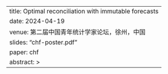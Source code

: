 ---
title: Optimal reconciliation with immutable forecasts
date: 2024-04-19
venue: 第二届中国青年统计学家论坛，徐州，中国
slides: "chf-poster.pdf"
paper: chf
abstract: > 
---